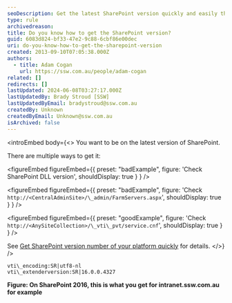 ```yaml
---
seoDescription: Get the latest SharePoint version quickly and easily through a simple file check or URL query.
type: rule
archivedreason:
title: Do you know how to get the SharePoint version?
guid: 6083d824-bf33-47e2-9c88-6cbf86e00dec
uri: do-you-know-how-to-get-the-sharepoint-version
created: 2013-09-10T07:05:38.000Z
authors:
  - title: Adam Cogan
    url: https://ssw.com.au/people/adam-cogan
related: []
redirects: []
lastUpdated: 2024-06-08T03:27:17.000Z
lastUpdatedBy: Brady Stroud [SSW]
lastUpdatedByEmail: bradystroud@ssw.com.au
createdBy: Unknown
createdByEmail: Unknown@ssw.com.au
isArchived: false
---
```


<introEmbed
  body={<>
You want to be on the latest version of SharePoint.

There are multiple ways to get it:

<figureEmbed figureEmbed={{
  preset: "badExample",
  figure: 'Check SharePoint DLL version',
  shouldDisplay: true
} } />


<figureEmbed figureEmbed={{
  preset: "badExample",
  figure: 'Check `http://<CentralAdminSite>/\_admin/FarmServers.aspx`',
  shouldDisplay: true
} } />


<figureEmbed figureEmbed={{
  preset: "goodExample",
  figure: 'Check `http://<AnySiteCollection>/\_vti\_pvt/service.cnf`',
  shouldDisplay: true
} } />


See [Get SharePoint version number of your platform quickly](https://jeremythake.com/get-sharepoint-version-number-of-your-platform-quickly-6d092d2d1aff) for details.
  </>}
/>
```dotnet
vti\_encoding:SR|utf8-nl
vti\_extenderversion:SR|16.0.0.4327
```

**Figure: On SharePoint 2016, this is what you get for intranet.ssw.com.au for example**
